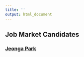 ```yaml
---
title: ''
output: html_document
---
```


## Job Market Candidates

<!-- <iframe src="./jeonga park.docx" width="800" height="400"></iframe> -->
### <a href="./resumes/jeonga park.docx">Jeonga Park</a>
